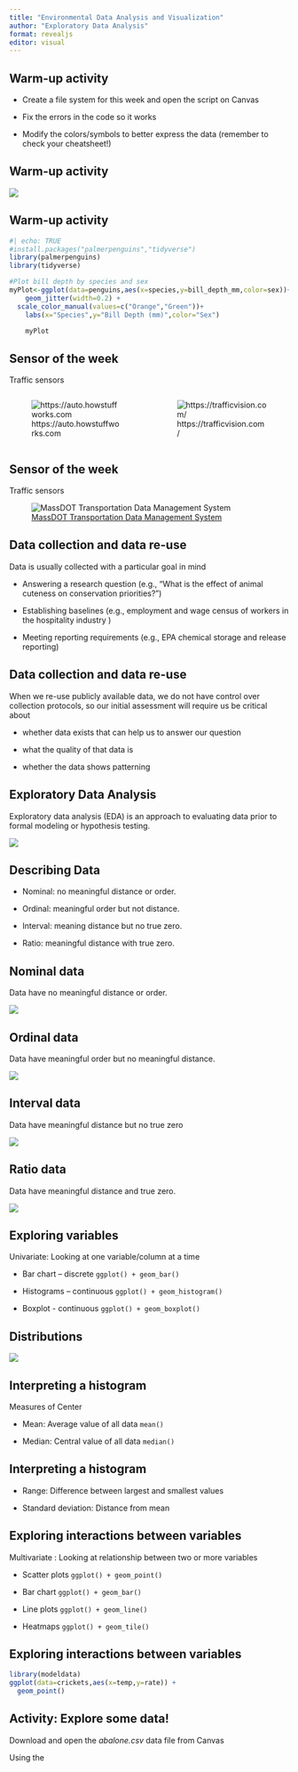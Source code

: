 ---
title: "Environmental Data Analysis and Visualization"
author: "Exploratory Data Analysis"
format: revealjs
editor: visual
---

## Warm-up activity

-   Create a file system for this week and open the script on Canvas

-   Fix the errors in the code so it works

-   Modify the colors/symbols to better express the data (remember to check your cheatsheet!)

## Warm-up activity

![](Week4Static/fixCode.jpg)

## Warm-up activity

```{r}
#| echo: TRUE
#install.packages("palmerpenguins","tidyverse")
library(palmerpenguins)
library(tidyverse)

#Plot bill depth by species and sex
myPlot<-ggplot(data=penguins,aes(x=species,y=bill_depth_mm,color=sex))+
    geom_jitter(width=0.2) +
  scale_color_manual(values=c("Orange","Green"))+
    labs(x="Species",y="Bill Depth (mm)",color="Sex")

    myPlot
```

## Sensor of the week

Traffic sensors

::: columns
::: {.column width="50%"}
![https://auto.howstuffworks.com](https://media.hswstatic.com/eyJidWNrZXQiOiJjb250ZW50Lmhzd3N0YXRpYy5jb20iLCJrZXkiOiJnaWZcL3JlZC1saWdodC1jYW1lcmEtbG9vcC5naWYiLCJlZGl0cyI6eyJyZXNpemUiOnsid2lkdGgiOjI4NX19fQ==){fig-align="center"}
:::

::: {.column width="50%"}
![https://trafficvision.com/](https://trafficvision.com/TV-oncoming-traffic-boxes.png)
:::
:::

## Sensor of the week

Traffic sensors

![[MassDOT Transportation Data Management System](https://mhd.public.ms2soft.com/tcds/tsearch.asp?loc=Mhd&mod=)](Week4Static/massDOT.jpg)

## Data collection and data re-use

Data is usually collected with a particular goal in mind

-   Answering a research question (e.g., "What is the effect of animal cuteness on conservation priorities?")

-   Establishing baselines (e.g., employment and wage census of workers in the hospitality industry )

-   Meeting reporting requirements (e.g., EPA chemical storage and release reporting)

## Data collection and data re-use

When we re-use publicly available data, we do not have control over collection protocols, so our initial assessment will require us be critical about

-   whether data exists that can help us to answer our question

-   what the quality of that data is

-   whether the data shows patterning

## Exploratory Data Analysis

Exploratory data analysis (EDA) is an approach to evaluating data prior to formal modeling or hypothesis testing.

![](Week4Static/EDA.png){fig-align="center"}

## Describing Data

-   Nominal: no meaningful distance or order.

-   Ordinal: meaningful order but not distance.

-   Interval: meaning distance but no true zero.

-   Ratio: meaningful distance with true zero.

## Nominal data

Data have no meaningful distance or order.

![](Week4Static/winevarieties.jpg){fig-align="center"}

## Ordinal data

Data have meaningful order but no meaningful distance.

![](Week4Static/likert.jpg)

## Interval data

Data have meaningful distance but no true zero

![](Week4Static/temperature.jpg){fig-align="center"}

## Ratio data

Data have meaningful distance and true zero.

![](Week4Static/puppymeasure.jpg)

## Exploring variables

Univariate: Looking at one variable/column at a time

::: incremental
-   Bar chart -- discrete `ggplot() + geom_bar()`

-   Histograms -- continuous `ggplot() + geom_histogram()`

-   Boxplot - continuous 	`ggplot() + geom_boxplot()`
:::

## Distributions

![](Week4Static/continuous distributions.png){fig-align="center"}

## Interpreting a histogram

Measures of Center

::: incremental
-   Mean: Average value of all data `mean()`

-   Median: Central value of all data `median()`
:::

## Interpreting a histogram

::: incremental
-   Range: Difference between largest and smallest values

-   Standard deviation: Distance from mean
:::

## Exploring interactions between variables

Multivariate : Looking at relationship between two or more variables

::: incremental
-   Scatter plots `ggplot() + geom_point()`

-   Bar chart `ggplot() + geom_bar()`

-   Line plots `ggplot() + geom_line()`

-   Heatmaps `ggplot() + geom_tile()`
:::

## Exploring interactions between variables

```{r}
library(modeldata)
ggplot(data=crickets,aes(x=temp,y=rate)) +
  geom_point()
```

## Activity: Explore some data!

Download and open the *abalone.csv* data file from Canvas

Using the
